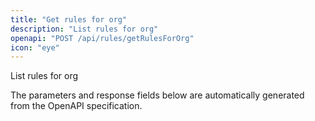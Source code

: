 ```yaml
---
title: "Get rules for org"
description: "List rules for org"
openapi: "POST /api/rules/getRulesForOrg"
icon: "eye"
---
```


List rules for org

<Note>
The parameters and response fields below are automatically generated from the OpenAPI specification.
</Note>
